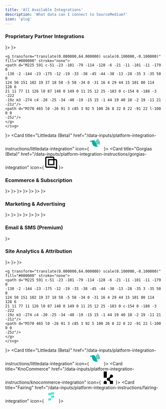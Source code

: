 ```yaml
---
title: 'All Available Integrations'
description: 'What data can I connect to SourceMedium?'
icon: 'plug'
---
```


### Proprietary Partner Integrations
<CardGroup cols={3}>
<Card title="KnoCommerce" href="/data-inputs/platform-integration-instructions/knocommerce-integration" icon={
    <svg width="40" height="40" viewBox="0 0 30 40" version="1.1" xmlns="http://www.w3.org/2000/svg" xmlnsXlink="http://www.w3.org/1999/xlink">
    <g id="kno_logo_mark" stroke="none" strokeWidth="1" fill="none" fillRule="evenodd">
        <path d="M15,20 C17.7614237,20 20,17.7614237 20,15 C20,12.2385763 22.2385763,10 25,10 C27.7614237,10 30,12.2385763 30,15 C30,17.7614237 27.7614237,20 25,20 C22.2385763,20 20,22.2385763 20,25 C20,27.7614237 22.2385763,30 25,30 L30,30 L30,40 L20,40 L20,35 C20,32.2385763 17.7614237,30 15,30 C12.2385763,30 10,27.7614237 10,25 C10,22.2385763 12.2385763,20 15,20 Z M10,10 L10,20 L0,20 L0,10 L0,0 L10,0 L10,10 Z M10,35 L10,40 L0,40 L0,35 C0,32.2385763 2.23857625,30 5,30 C7.76142375,30 10,32.2385763 10,35 Z" id="Combined-Shape-Copy-85" fill="#000000"></path>
    </g>
    </svg>
}>
</Card>
<Card title="Fairing" href="/data-inputs/platform-integration-instructions/fairing-integration" icon={
    <svg width="40" height="40" viewBox="0 0 340 340" fill="none" xmlns="http://www.w3.org/2000/svg">
    <rect fill="#1E233C"/>
    <path d="M232.98 113.911L109.432 136.963C99.3023 138.827 90 131.096 90 120.813V98.3123C90 88.2355 97.1662 79.6081 107.02 77.8136L230.568 54.7611C240.698 52.8976 250 60.6278 250 70.9116V93.4119C250 103.42 242.834 112.047 232.98 113.911Z" fill="#4EE4D5"/>
    <path d="M232.98 202.782L170 214.483V172.29C170 162.241 177.166 153.637 187.02 151.848L230.568 143.726C240.698 141.867 250 149.576 250 159.832V182.271C250 192.32 242.834 200.923 232.98 202.782Z" fill="#4EE4D5"/>
    <path d="M152.98 277.11L109.432 285.239C99.3023 287.1 90 279.383 90 269.118V246.657C90 236.599 97.1662 227.987 107.02 226.195L170 214.483V256.716C170 266.706 162.834 275.318 152.98 277.11Z" fill="#4EE4D5"/>
    </svg>
}>
</Card>
<Card title="Elevar (Beta)" href="/data-inputs/platform-integration-instructions/elevar-integration" icon={
    <svg version="1.0" xmlns="http://www.w3.org/2000/svg"
    width="40" height="40" viewBox="0 0 64.000000 64.000000"
    preserveAspectRatio="xMidYMid meet">

    <g transform="translate(0.000000,64.000000) scale(0.100000,-0.100000)"
    fill="#000000" stroke="none">
    <path d="M225 591 c-51 -23 -101 -79 -114 -128 -6 -21 -11 -101 -11 -179 0
    -130 -2 -144 -23 -175 -12 -19 -33 -38 -45 -44 -30 -13 -28 -35 3 -35 50 0
    124 50 151 102 19 37 18 58 -5 58 -34 0 -31 16 4 29 44 15 101 80 114 128 6
    21 11 77 11 126 l0 87 148 0 149 0 11 25 12 25 -183 0 c-154 0 -188 -3 -222
    -19z m3 -274 c4 -20 -25 -34 -40 -19 -15 15 -1 44 19 40 10 -2 19 -11 21 -21z"/>
    <path d="M370 465 l0 -26 91 3 c85 3 92 5 100 26 8 22 8 22 -91 22 l-100 0 0
    -25z"/>
    </g>
    </svg>
}>
</Card>
<Card title="Littledata (Beta)" href="/data-inputs/platform-integration-instructions/littledata-integration" icon={
    <svg version="1.1" xmlns="http://www.w3.org/2000/svg" width="40" height="40">
    <path d="M0 0 C2.64715567 0.04246774 3.80025768 0.12235219 5.71484375 1.99609375 C7.05752549 4.1280836 8.1627183 6.2894245 9.25 8.5625 C9.71664063 9.43777344 10.18328125 10.31304687 10.6640625 11.21484375 C14.25 18.03613827 14.25 18.03613827 14.25 21.5625 C8.14678944 21.04527877 4.04992953 20.36242953 -0.4375 15.875 C-2.31879945 12.56032954 -2.94358214 9.28442859 -3.75 5.5625 C-6.72 5.0675 -6.72 5.0675 -9.75 4.5625 C-9.75 3.5725 -9.75 2.5825 -9.75 1.5625 C-8.5434375 1.5934375 -8.5434375 1.5934375 -7.3125 1.625 C-4.17820374 1.54855375 -3.40521031 0.51078155 0 0 Z " fill="#10AAA2" transform="translate(9.75,7.4375)"/>
    <path d="M0 0 C1.86328125 0.234375 1.86328125 0.234375 4 1 C5.23046875 2.890625 5.23046875 2.890625 6.1875 5.25 C6.51621094 6.05824219 6.84492188 6.86648437 7.18359375 7.69921875 C8.04097073 10.11546295 8.67153877 12.45442544 9 15 C3.69671474 14.9130609 3.69671474 14.9130609 1 14 C-1.00693046 10.77674806 -2.17642761 8.58784851 -1.75 4.75 C-1.37875 3.88375 -1.37875 3.88375 -1 3 C-0.67 2.01 -0.34 1.02 0 0 Z M1 4 C2 6 2 6 2 6 Z M2 6 C3 8 3 8 3 8 Z M3 8 C4 10 4 10 4 10 Z " fill="#6BCDC4" transform="translate(20,6)"/>
    <path d="M0 0 C4.7318314 1.84015666 5.9316443 4.90319962 8.02734375 9.3125 C9.40209908 13.11102075 9.37021824 16.00164301 9 20 C6.06921214 17.5284524 5.13325306 15.1017825 3.9375 11.5 C2.84564876 8.23760111 1.92347401 5.88521102 0 3 C0 2.01 0 1.02 0 0 Z " fill="#68C7C0" transform="translate(23,2)"/>
    <path d="M0 0 C1.5 1.3125 1.5 1.3125 3 3 C3 3.99 3 4.98 3 6 C1.741875 5.87625 0.48375 5.7525 -0.8125 5.625 C-1.87404297 5.52058594 -1.87404297 5.52058594 -2.95703125 5.4140625 C-5 5 -5 5 -8 3 C-5.69 3.33 -3.38 3.66 -1 4 C-0.67 2.68 -0.34 1.36 0 0 Z " fill="#38B8B0" transform="translate(21,23)"/>
    <path d="M0 0 C0.66 0 1.32 0 2 0 C2.66 2.64 3.32 5.28 4 8 C2.68 7.67 1.36 7.34 0 7 C0 4.69 0 2.38 0 0 Z " fill="#66C6BC" transform="translate(25,13)"/>
    <path d="M0 0 C1.98 0 3.96 0 6 0 C6 1.32 6 2.64 6 4 C3.03 3.505 3.03 3.505 0 3 C0 2.01 0 1.02 0 0 Z " fill="#3FBBB1" transform="translate(0,9)"/>
    </svg>
}>
</Card>
<Card title="Blotout (Beta)" href="/data-inputs/platform-integration-instructions/blotout-integration">
</Card>
<Card title="Tatari" href="/data-inputs/platform-integration-instructions/tatari-integration">
</Card>
<Card title="FERMÀT" href="/data-inputs/platform-integration-instructions/fermat-integration">
</Card>
<Card title="Global-E" href="/data-inputs/platform-integration-instructions/global-e-integration">
</Card>
<Card title="Tapcart (Beta)" href="/data-inputs/platform-integration-instructions/tapcart-integration">
</Card>
<Card title="Gorgias (Beta)" href="/data-inputs/platform-integration-instructions/gorgias-integration" icon={
    <svg width="40" height="40" viewBox="0 0 59 60" fill="none" xmlns="http://www.w3.org/2000/svg">
    <g clipPath="url(#clip0_4541_4851)">
    <path fillRule="evenodd" clipRule="evenodd" d="M53.1104 60H56.7625C57.6087 60 58.3213 59.2952 58.3658 58.4582V19.1189C58.3658 15.2423 55.2036 12.1145 51.2845 12.1145H46.608C45.7618 12.1145 45.0495 11.4097 45.0495 10.5727V7.0044C45.0495 3.12775 41.8873 0 37.9681 0H7.72779C3.80856 0 0.646484 3.12775 0.646484 7.0044V46.5198C0.646484 50.3525 3.80856 53.4801 7.72779 53.5242H42.778C43.0898 53.5242 43.4015 53.6123 43.6688 53.7886L52.2198 59.7358C52.4868 59.9118 52.7986 60 53.1104 60ZM44.6041 47.9296H7.81687C6.92613 47.9296 6.25808 47.2687 6.25808 46.3876V7.09251C6.25808 6.25551 6.97067 5.55067 7.81687 5.55067H37.8791C38.7251 5.55067 39.4377 6.25551 39.4377 7.09251V10.5727C39.4377 11.4097 38.7251 12.1145 37.8791 12.1145H15.4771C14.6309 12.1145 13.9184 12.8194 13.9184 13.6564V39.8679C13.9184 40.7049 14.6309 41.4097 15.4771 41.4097H43.4461C44.2923 41.4097 45.0049 40.7049 45.0049 39.8679V19.207C45.0049 18.37 45.7173 17.6652 46.5635 17.6652H51.1509C51.9971 17.6652 52.7095 18.37 52.7095 19.207V51.3655C52.7095 52.1587 51.819 52.5992 51.1955 52.1587L45.4946 48.1938C45.2276 48.0175 44.9158 47.9296 44.6041 47.9296ZM38.636 35.8149H20.2871C19.8862 35.8149 19.53 35.5066 19.53 35.0661V18.4141C19.53 18.0176 19.8417 17.6652 20.2871 17.6652H38.636C39.0368 17.6652 39.3931 17.9736 39.3931 18.4141V35.0661C39.3931 35.4625 39.0814 35.8149 38.636 35.8149Z" fill="black"/>
    </g>
    <defs>
    <clipPath id="clip0_4541_4851">
    <rect width="57.7194" height="60" fill="white" transform="translate(0.646484)"/>
    </clipPath>
    </defs>
    </svg>
}>
</Card>
</CardGroup>

### Ecommerce & Subscription
<CardGroup cols={3}>
<Card title="Shopify" href="/data-inputs/platform-integration-instructions/shopify-integration" icon={
    <svg width="40" height="40" viewBox="0 0 192 192" fill="none" xmlns="http://www.w3.org/2000/svg">
    <g clipPath="url(#clip0)">
    <path d="M159.308 36.9783C159.153 36.0501 158.38 35.4312 157.606 35.4312C156.833 35.4312 143.219 35.1218 143.219 35.1218C143.219 35.1218 131.77 23.983 130.687 22.9001C129.604 21.8172 127.284 22.1266 126.51 22.436C126.51 22.436 124.344 23.0548 120.786 24.1377C120.167 22.1266 119.239 19.806 118.002 17.3307C113.979 9.59544 107.946 5.41839 100.829 5.41839C100.365 5.41839 99.901 5.41839 99.2822 5.57309C99.1275 5.26368 98.8181 5.10898 98.6634 4.79957C95.5693 1.39605 91.5469 -0.151008 86.7511 0.00369768C77.4687 0.313109 68.1864 6.96544 60.7606 18.8778C55.5006 27.2319 51.4782 37.7518 50.2406 45.9512C39.5659 49.2 32.14 51.5206 31.9853 51.6753C26.5706 53.3771 26.4159 53.5318 25.7971 58.6371C25.333 62.5047 11.1001 171.572 11.1001 171.572L129.295 191.993L180.503 179.307C180.348 179.153 159.463 37.9065 159.308 36.9783ZM114.907 25.9942C112.123 26.7677 109.029 27.8507 105.78 28.7789C105.78 24.1377 105.161 17.4854 102.995 11.916C109.957 13.3084 113.36 21.1983 114.907 25.9942ZM99.4369 30.7901C93.2487 32.6465 86.4417 34.8124 79.6346 36.8236C81.4911 29.5524 85.204 22.2813 89.5358 17.4854C91.2375 15.7837 93.5581 13.7725 96.1881 12.5348C98.9728 17.9495 99.5916 25.5301 99.4369 30.7901ZM86.9058 6.19192C89.0717 6.19192 90.9281 6.65603 92.4752 7.58426C89.9999 8.97661 87.5246 10.8331 85.204 13.3084C79.3252 19.6513 74.8387 29.5524 72.9823 38.9895C67.4129 40.6912 61.8435 42.393 56.7382 43.94C59.987 29.0883 72.5182 6.65603 86.9058 6.19192Z" fill="#95BF47"/>
    <path d="M157.606 35.4313C156.833 35.4313 143.219 35.1219 143.219 35.1219C143.219 35.1219 131.771 23.9831 130.688 22.9002C130.224 22.4361 129.759 22.2814 129.141 22.1267V191.839L180.348 179.153C180.348 179.153 159.463 37.9066 159.308 36.8237C159.153 36.0502 158.38 35.4313 157.606 35.4313Z" fill="#5E8E3E"/>
    <path d="M100.675 61.7311L94.796 84.0087C94.796 84.0087 88.1436 80.9146 80.2537 81.5334C68.6508 82.307 68.6508 89.5781 68.6508 91.4346C69.2696 101.336 95.4148 103.502 96.9619 126.862C98.0448 145.272 87.2154 157.803 71.5902 158.731C52.7161 159.969 42.3508 148.83 42.3508 148.83L46.3732 131.813C46.3732 131.813 56.7384 139.703 65.0925 139.084C70.5072 138.774 72.5184 134.288 72.3637 131.194C71.5902 118.199 50.2408 118.972 48.8485 97.6228C47.7655 79.677 59.5231 61.4217 85.5137 59.8747C95.5695 59.1011 100.675 61.7311 100.675 61.7311Z" fill="white"/>
    </g>
    <defs>
    <clipPath id="clip0">
    <rect width="192" height="192" fill="white"/>
    </clipPath>
    </defs>
    </svg>
}>
</Card>
<Card title="Amazon Seller Central" href="/data-inputs/platform-integration-instructions/amazon-sc-integration" icon={
    <svg width="40" height="40" viewBox="0 0 40 40" fill="none" xmlns="http://www.w3.org/2000/svg">
    <path d="M35.0461 32.9278C18.5364 40.7851 8.29028 34.2111 1.73142 30.2183C1.32556 29.9666 0.635737 30.2771 1.23425 30.9646C3.41933 33.614 10.5803 40 19.9275 40C29.2811 40 34.8456 34.8963 35.5417 34.0059C36.2331 33.1231 35.7447 32.6362 35.046 32.9278H35.0461ZM39.6828 30.3672C39.2395 29.7898 36.9869 29.6822 35.5693 29.8563C34.1495 30.0255 32.0184 30.8932 32.2037 31.4142C32.2987 31.6094 32.4928 31.5218 33.4682 31.4341C34.4462 31.3365 37.186 30.9908 37.7569 31.7371C38.3305 32.4885 36.8831 36.0683 36.6187 36.6457C36.3633 37.223 36.7163 37.3719 37.196 36.9874C37.6692 36.603 38.5258 35.6076 39.1006 34.1989C39.6715 32.7825 40.0197 30.8067 39.6827 30.3672H39.6828Z" fill="#FF9900"/>
    <path fillRule="evenodd" clipRule="evenodd" d="M23.9451 16.8952C23.9451 18.9568 23.9972 20.6761 22.9552 22.5069C22.1141 23.9956 20.7819 24.911 19.2934 24.911C17.2614 24.911 16.078 23.3629 16.078 21.078C16.078 16.5676 20.1194 15.749 23.9451 15.749V16.8952ZM29.2816 29.7936C28.9317 30.1061 28.4256 30.1285 28.0312 29.92C26.2747 28.4613 25.962 27.7841 24.9945 26.3922C22.0919 29.3545 20.0376 30.2401 16.2716 30.2401C11.8208 30.2401 8.35242 27.4937 8.35242 21.9935C8.35242 17.6991 10.6821 14.774 13.994 13.345C16.867 12.0796 20.8787 11.8564 23.9451 11.5067V10.8219C23.9451 9.56398 24.0418 8.07546 23.3051 6.98888C22.6574 6.01385 21.422 5.61191 20.3352 5.61191C18.3183 5.61191 16.5171 6.6464 16.078 8.78991C15.9886 9.26637 15.6389 9.7353 15.1626 9.75758L10.027 9.20691C9.59541 9.10996 9.11911 8.76026 9.23819 8.09774C10.4216 1.87571 16.0407 0 21.072 0C23.6472 0 27.0113 0.6848 29.0433 2.63487C31.6185 5.03881 31.3728 8.24662 31.3728 11.7373V19.9839C31.3728 22.4624 32.4 23.549 33.3675 24.8888C33.7098 25.3651 33.7843 25.9383 33.3526 26.2954C32.2733 27.1959 30.3531 28.8706 29.2963 29.8085L29.2814 29.7936" fill="black"/>
    <path d="M35.0461 32.9278C18.5364 40.7851 8.29028 34.2111 1.73142 30.2183C1.32556 29.9666 0.635737 30.2771 1.23425 30.9646C3.41933 33.614 10.5803 40 19.9275 40C29.2811 40 34.8456 34.8963 35.5417 34.0059C36.2331 33.1231 35.7447 32.6362 35.046 32.9278H35.0461ZM39.6828 30.3672C39.2395 29.7898 36.9869 29.6822 35.5693 29.8563C34.1495 30.0255 32.0184 30.8932 32.2037 31.4142C32.2987 31.6094 32.4928 31.5218 33.4682 31.4341C34.4462 31.3365 37.186 30.9908 37.7569 31.7371C38.3305 32.4885 36.8831 36.0683 36.6187 36.6457C36.3633 37.223 36.7163 37.3719 37.196 36.9874C37.6692 36.603 38.5258 35.6076 39.1006 34.1989C39.6715 32.7825 40.0197 30.8067 39.6827 30.3672H39.6828Z" fill="#FF9900"/>
    <path fillRule="evenodd" clipRule="evenodd" d="M23.9451 16.8952C23.9451 18.9568 23.9972 20.6761 22.9552 22.5069C22.1141 23.9956 20.7819 24.911 19.2934 24.911C17.2614 24.911 16.078 23.3629 16.078 21.078C16.078 16.5676 20.1194 15.749 23.9451 15.749V16.8952ZM29.2816 29.7936C28.9317 30.1061 28.4256 30.1285 28.0312 29.92C26.2747 28.4613 25.962 27.7841 24.9945 26.3922C22.0919 29.3545 20.0376 30.2401 16.2716 30.2401C11.8208 30.2401 8.35242 27.4937 8.35242 21.9935C8.35242 17.6991 10.6821 14.774 13.994 13.345C16.867 12.0796 20.8787 11.8564 23.9451 11.5067V10.8219C23.9451 9.56398 24.0418 8.07546 23.3051 6.98888C22.6574 6.01385 21.422 5.61191 20.3352 5.61191C18.3183 5.61191 16.5171 6.6464 16.078 8.78991C15.9886 9.26637 15.6389 9.7353 15.1626 9.75758L10.027 9.20691C9.59541 9.10996 9.11911 8.76026 9.23819 8.09774C10.4216 1.87571 16.0407 0 21.072 0C23.6472 0 27.0113 0.6848 29.0433 2.63487C31.6185 5.03881 31.3728 8.24662 31.3728 11.7373V19.9839C31.3728 22.4624 32.4 23.549 33.3675 24.8888C33.7098 25.3651 33.7843 25.9383 33.3526 26.2954C32.2733 27.1959 30.3531 28.8706 29.2963 29.8085L29.2814 29.7936" fill="black"/>
    </svg>
}>
</Card>
<Card title="Amazon Vendor Central (Beta)" href="/data-inputs/platform-integration-instructions/amazon-vc-integration" icon={
    <svg width="40" height="40" viewBox="0 0 40 40" fill="none" xmlns="http://www.w3.org/2000/svg">
    <path d="M35.0461 32.9278C18.5364 40.7851 8.29028 34.2111 1.73142 30.2183C1.32556 29.9666 0.635737 30.2771 1.23425 30.9646C3.41933 33.614 10.5803 40 19.9275 40C29.2811 40 34.8456 34.8963 35.5417 34.0059C36.2331 33.1231 35.7447 32.6362 35.046 32.9278H35.0461ZM39.6828 30.3672C39.2395 29.7898 36.9869 29.6822 35.5693 29.8563C34.1495 30.0255 32.0184 30.8932 32.2037 31.4142C32.2987 31.6094 32.4928 31.5218 33.4682 31.4341C34.4462 31.3365 37.186 30.9908 37.7569 31.7371C38.3305 32.4885 36.8831 36.0683 36.6187 36.6457C36.3633 37.223 36.7163 37.3719 37.196 36.9874C37.6692 36.603 38.5258 35.6076 39.1006 34.1989C39.6715 32.7825 40.0197 30.8067 39.6827 30.3672H39.6828Z" fill="#FF9900"/>
    <path fillRule="evenodd" clipRule="evenodd" d="M23.9451 16.8952C23.9451 18.9568 23.9972 20.6761 22.9552 22.5069C22.1141 23.9956 20.7819 24.911 19.2934 24.911C17.2614 24.911 16.078 23.3629 16.078 21.078C16.078 16.5676 20.1194 15.749 23.9451 15.749V16.8952ZM29.2816 29.7936C28.9317 30.1061 28.4256 30.1285 28.0312 29.92C26.2747 28.4613 25.962 27.7841 24.9945 26.3922C22.0919 29.3545 20.0376 30.2401 16.2716 30.2401C11.8208 30.2401 8.35242 27.4937 8.35242 21.9935C8.35242 17.6991 10.6821 14.774 13.994 13.345C16.867 12.0796 20.8787 11.8564 23.9451 11.5067V10.8219C23.9451 9.56398 24.0418 8.07546 23.3051 6.98888C22.6574 6.01385 21.422 5.61191 20.3352 5.61191C18.3183 5.61191 16.5171 6.6464 16.078 8.78991C15.9886 9.26637 15.6389 9.7353 15.1626 9.75758L10.027 9.20691C9.59541 9.10996 9.11911 8.76026 9.23819 8.09774C10.4216 1.87571 16.0407 0 21.072 0C23.6472 0 27.0113 0.6848 29.0433 2.63487C31.6185 5.03881 31.3728 8.24662 31.3728 11.7373V19.9839C31.3728 22.4624 32.4 23.549 33.3675 24.8888C33.7098 25.3651 33.7843 25.9383 33.3526 26.2954C32.2733 27.1959 30.3531 28.8706 29.2963 29.8085L29.2814 29.7936" fill="black"/>
    <path d="M35.0461 32.9278C18.5364 40.7851 8.29028 34.2111 1.73142 30.2183C1.32556 29.9666 0.635737 30.2771 1.23425 30.9646C3.41933 33.614 10.5803 40 19.9275 40C29.2811 40 34.8456 34.8963 35.5417 34.0059C36.2331 33.1231 35.7447 32.6362 35.046 32.9278H35.0461ZM39.6828 30.3672C39.2395 29.7898 36.9869 29.6822 35.5693 29.8563C34.1495 30.0255 32.0184 30.8932 32.2037 31.4142C32.2987 31.6094 32.4928 31.5218 33.4682 31.4341C34.4462 31.3365 37.186 30.9908 37.7569 31.7371C38.3305 32.4885 36.8831 36.0683 36.6187 36.6457C36.3633 37.223 36.7163 37.3719 37.196 36.9874C37.6692 36.603 38.5258 35.6076 39.1006 34.1989C39.6715 32.7825 40.0197 30.8067 39.6827 30.3672H39.6828Z" fill="#FF9900"/>
    <path fillRule="evenodd" clipRule="evenodd" d="M23.9451 16.8952C23.9451 18.9568 23.9972 20.6761 22.9552 22.5069C22.1141 23.9956 20.7819 24.911 19.2934 24.911C17.2614 24.911 16.078 23.3629 16.078 21.078C16.078 16.5676 20.1194 15.749 23.9451 15.749V16.8952ZM29.2816 29.7936C28.9317 30.1061 28.4256 30.1285 28.0312 29.92C26.2747 28.4613 25.962 27.7841 24.9945 26.3922C22.0919 29.3545 20.0376 30.2401 16.2716 30.2401C11.8208 30.2401 8.35242 27.4937 8.35242 21.9935C8.35242 17.6991 10.6821 14.774 13.994 13.345C16.867 12.0796 20.8787 11.8564 23.9451 11.5067V10.8219C23.9451 9.56398 24.0418 8.07546 23.3051 6.98888C22.6574 6.01385 21.422 5.61191 20.3352 5.61191C18.3183 5.61191 16.5171 6.6464 16.078 8.78991C15.9886 9.26637 15.6389 9.7353 15.1626 9.75758L10.027 9.20691C9.59541 9.10996 9.11911 8.76026 9.23819 8.09774C10.4216 1.87571 16.0407 0 21.072 0C23.6472 0 27.0113 0.6848 29.0433 2.63487C31.6185 5.03881 31.3728 8.24662 31.3728 11.7373V19.9839C31.3728 22.4624 32.4 23.549 33.3675 24.8888C33.7098 25.3651 33.7843 25.9383 33.3526 26.2954C32.2733 27.1959 30.3531 28.8706 29.2963 29.8085L29.2814 29.7936" fill="black"/>
    </svg>
}>
</Card>
<Card title="Stripe" href="/data-inputs/platform-integration-instructions/stripe-integration" icon={
    <svg version="1.1" xmlns="http://www.w3.org/2000/svg" width="40" height="40">
    <path d="M0 0 C15.84 0 31.68 0 48 0 C48 15.84 48 31.68 48 48 C32.16 48 16.32 48 0 48 C0 32.16 0 16.32 0 0 Z " fill="#645CFD" transform="translate(0,0)"/>
    <path d="M0 0 C0.76441406 0.00644531 1.52882813 0.01289063 2.31640625 0.01953125 C4.4375 0.1875 4.4375 0.1875 7.4375 1.1875 C7.4375 3.8275 7.4375 6.4675 7.4375 9.1875 C4.1375 8.8575 0.8375 8.5275 -2.5625 8.1875 C-2.5625 8.8475 -2.5625 9.5075 -2.5625 10.1875 C-1.85222656 10.53683594 -1.14195313 10.88617188 -0.41015625 11.24609375 C0.50894531 11.70113281 1.42804687 12.15617187 2.375 12.625 C3.29152344 13.07746094 4.20804688 13.52992187 5.15234375 13.99609375 C7.4375 15.1875 7.4375 15.1875 8.4375 16.1875 C8.93973543 19.26448669 8.95950232 22.11290636 8.4375 25.1875 C5.59605002 28.95050132 5.59605002 28.95050132 2.4375 30.1875 C-2.81409456 30.89070497 -7.07881274 31.17662484 -11.5625 28.1875 C-11.75 24.5625 -11.75 24.5625 -11.5625 21.1875 C-5.6225 22.1775 -5.6225 22.1775 0.4375 23.1875 C0.4375 21.8675 0.4375 20.5475 0.4375 19.1875 C-0.449375 19.105 -1.33625 19.0225 -2.25 18.9375 C-6.13271127 18.05839556 -7.86769057 17.1132931 -10.5625 14.1875 C-11.70259771 10.26841414 -11.97138632 8.15591496 -10.375 4.375 C-7.39087293 0.77346733 -4.60385862 -0.08568942 0 0 Z " fill="#F5F5FF" transform="translate(22,5)"/>
    </svg>
}>
</Card>
<Card title="Chargebee" href="/data-inputs/platform-integration-instructions/chargebee-integration" icon={
    <svg height="40" width="40" version="1.2" baseProfile="tiny" id="Layer_1" xmlns="http://www.w3.org/2000/svg" xmlnsXlink="http://www.w3.org/1999/xlink"
	 x="0px" y="0px" viewBox="-244 134.7 311 333.3">
    <g id="guides_1_">
    </g>
    <g id="Layer_4">
        <g>
            <path fill="#FF6C36" d="M-7.8,343.2c-1.9-1.3-4.4-1.2-6.3,0.1c-1.9,1.3-2.7,3.8-2,6s2.7,3.8,5,3.9c2.3,0.1,4.4-1.2,5.3-3.3
                C-4.8,347.5-5.6,344.6-7.8,343.2C-10.2,341.5-5.3,344.9-7.8,343.2z"/>
            <path fill="#FF6C36" d="M-77.6,394.1c1.2,0,2.5,0,3.7-0.1c2.5-0.1,5-0.3,7.4-0.6c2-0.2-4.1,0.5,0,0c2.5-0.3,4.5,2,4,4.5
                c-0.3,1.1-1.1,2-2.1,2.5c-0.7,0.3-1.4,0.3-2.1,0.4c-0.8,0.1-1.7,0.2-2.5,0.2c-6.6,0.5-13.2,0.4-19.8-0.3c-6-0.7-11.8-1.8-17.6-3.6
                c-5.6-1.7-11-3.9-16.2-6.6c-5.3-2.7-10.2-5.9-14.9-9.5c-5.4-4-10.3-8.6-14.7-13.7c-4.4-5-8.3-10.5-11.6-16.2
                c-3.4-5.9-6.2-12.1-8.3-18.6c-2.2-6.6-3.6-13.4-4.4-20.3c-0.8-7-0.8-14.1-0.1-21.1c0.7-6.9,2.1-13.8,4.3-20.4
                c2.1-6.5,4.8-12.7,8.2-18.7c3.3-5.9,7.3-11.4,11.7-16.5c4.4-5,9.3-9.6,14.6-13.7c5.4-4.1,11.2-7.7,17.2-10.6
                c6.2-3,12.7-5.3,19.4-7c6.8-1.7,13.8-2.6,20.8-2.9c7-0.2,14.1,0.3,21,1.5c6.7,1.2,13.3,3.1,19.7,5.6c6.3,2.5,12.3,5.7,17.9,9.4
                c5.6,3.7,10.8,8,15.6,12.8c2,2,3.8,4,5.1,6.6c1.1,2.2,1.7,4.7,1.9,7.1c0.3,5-1.4,10.1-4.8,13.8c-3.9,4.4-9.8,6.8-15.6,6.4
                c-2.8-0.2-5.6-1-8.1-2.4c-1.3-0.7-2.5-1.6-3.5-2.6c-1.2-1.1-2.3-2.4-3.5-3.5c-4.9-4.6-10.5-8.3-16.6-11.1
                c-6.3-2.8-13-4.6-19.8-5.2c-7-0.6-14.1-0.1-20.9,1.6c-6.6,1.7-12.9,4.5-18.7,8.2c-5.6,3.7-10.6,8.3-14.7,13.5
                c-4.2,5.3-7.5,11.3-9.8,17.7c-2.3,6.5-3.5,13.4-3.5,20.3c0,7,1.1,13.9,3.4,20.5c2.2,6.4,5.5,12.3,9.6,17.6
                c4.1,5.3,9.1,9.9,14.7,13.6c5.7,3.8,12,6.6,18.7,8.3c6.8,1.8,13.9,2.3,20.9,1.7c6.8-0.6,13.5-2.3,19.8-5.1c0.7-0.3,1.3-0.7,2-0.8
                c0.6-0.1,1.2-0.1,1.8,0.1c1.2,0.4,2.1,1.3,2.4,2.5c0.3,1.1,0.1,2.4-0.7,3.3c-0.4,0.5-1,0.8-1.6,1.1c-0.8,0.3-1.5,0.7-2.3,1
                c-6.4,2.7-13.1,4.4-20,5c-7,0.7-14.1,0.3-20.9-1.1c0.9,1,1.7,2.1,2.5,3.2c0.8,1.1,1.6,2.3,2.3,3.4c0.1,0.2,0.4,0.6,0.4,0.6
                s0.1,0,0.3,0c0.4,0,0.7,0.1,1.1,0.1c0.7,0.1,1.4,0.1,2.1,0.2c2.9,0.2,5.8,0.2,8.7,0.1c5.7-0.3,11.4-1.1,16.9-2.7
                c5.3-1.5,10.5-3.6,15.4-6.2c4.8-2.6,9.3-5.6,13.4-9.2c1-0.9,2-1.8,3-2.7c0.9-0.8,1.6-1.8,2.7-2.3c1.9-1,4.2-0.7,5.8,0.6
                c1.7,1.3,2.4,3.5,1.9,5.6c-0.3,1.1-0.8,2-1.6,2.7c-1,0.9-1.9,1.9-2.9,2.8c-4,3.6-8.3,6.9-12.9,9.7c-4.7,2.9-9.6,5.3-14.8,7.2
                c-5.3,2-10.7,3.4-16.3,4.3c-5.7,0.9-11.5,1.3-17.3,1.1c0.5,1.3,0.9,2.6,1.3,3.9c0.2,0.6,0.3,1.2,0.5,1.8c0,0.2,0.2,0.7,0.2,0.7
                L-77.6,394.1z"/>
            <path fill="#FF6C36" d="M-21.8,375.7c-5.6,4.2-11.7,7.8-18.1,10.6c-3.2,1.4-6.5,2.6-9.9,3.7c-1.7,0.5-3.4,1-5.1,1.4
                c-0.7,0.2-1.5,0.3-2.2,0.7c-0.6,0.3-1,0.8-1.3,1.4c-0.7,1.3-0.5,2.8,0.4,3.9c1,1.3,2.5,1.5,4,1.2c3.4-0.8,6.8-1.8,10.1-3
                c6.6-2.3,13-5.4,19-9.1c1.5-0.9,3-1.9,4.4-2.9c0.7-0.5,1.5-1,2.2-1.5c0.6-0.5,1.3-0.9,1.8-1.6c0.8-1.1,0.8-2.7,0.1-3.9
                s-2.1-1.9-3.4-1.8C-20.6,375-21.3,375.3-21.8,375.7C-32.1,383.3-20.2,374.5-21.8,375.7z"/>
            <path fill="#FF6C36" d="M-9.8,364.9c-0.9,1-1.9,2-2.9,3c-0.8,0.8-1.7,1.5-2.1,2.6c-0.6,2.1,0.8,4.3,2.9,4.6
                c1.3,0.2,2.4-0.3,3.3-1.1c1-0.9,2-1.9,2.9-2.9c0.8-0.8,1.7-1.6,2-2.8c0.2-0.9,0.1-2-0.4-2.8C-5.3,363.5-8.2,363.2-9.8,364.9
                C-11.1,366.3-8.4,363.4-9.8,364.9z"/>
            <path fill="#FF6C36" d="M-32.5,343.9c-2.3,2.4-4.7,4.6-7.3,6.6c-0.7,0.5-1.5,1.1-2.2,1.6c-0.6,0.4-1.1,1-1.4,1.7
                c-0.6,1.4-0.2,3.1,1,4.1c1.4,1.2,3.2,1.1,4.7,0c1.4-1,2.8-2,4.1-3c1.2-1,2.4-2.1,3.6-3.2c0.7-0.6,1.3-1.3,2-2
                c0.6-0.6,1.2-1.2,1.6-2c0.6-1.6,0-3.5-1.5-4.4C-29.4,342.5-31.3,342.7-32.5,343.9C-36,347.6-31.1,342.5-32.5,343.9z"/>
            <path fill="#FF6C36" d="M-77.2,277.7c-4.9,0-9.7,1.5-13.7,4.4c-3.9,2.8-6.9,6.7-8.5,11.2c-1.7,4.6-1.9,9.8-0.5,14.6
                c1.3,4.6,4,8.7,7.7,11.7c3.7,3.1,8.4,5,13.2,5.3c4.9,0.4,9.9-0.8,14.1-3.4c4.1-2.5,7.3-6.1,9.3-10.5c2-4.5,2.6-9.6,1.6-14.5
                c-0.9-4.7-3.4-9.1-6.8-12.4c-3.5-3.3-8-5.5-12.7-6.3C-74.8,277.8-76,277.7-77.2,277.7z"/>
        </g>
    </g>
    </svg>
}>
</Card>
<Card title="ReCharge" href="/data-inputs/platform-integration-instructions/recharge-integration" icon={
    <svg width="40" height="40" viewBox="0 0 192 192" fill="none" xmlns="http://www.w3.org/2000/svg">
    <path d="M103.067 191.953C84.1263 191.793 65.6669 185.966 50.0661 175.224C34.4653 164.481 22.4372 149.315 15.5309 131.677C8.62456 114.039 7.15607 94.7379 11.3146 76.2584C15.473 57.7788 25.068 40.9671 38.8641 27.9881C53.0449 14.0948 71.4803 5.36563 91.2143 3.20043C109.955 0.745528 128.996 4.14607 145.728 12.9365C146.998 13.595 147.563 13.4067 148.221 12.2308C150.338 8.56209 152.548 4.9877 154.712 1.36599C155.041 0.848603 155.229 -0.0452506 156.029 0.00178461C156.829 0.0488199 156.923 0.942857 157.158 1.55432C160.78 10.9614 164.401 20.3684 168.117 29.7755C169.058 31.9861 167.647 32.0327 166.33 32.2208L146.057 34.8551L136.65 36.0309C135.992 36.0309 135.239 36.5013 134.769 36.0309C134.299 35.5606 134.769 34.5731 135.286 33.9617C137.356 30.434 139.425 26.953 141.589 23.5194C142.53 22.1084 142.248 21.4029 140.79 20.6503C126.91 13.654 111.357 10.6576 95.8709 11.996C76.2342 13.7266 57.7994 22.192 43.6899 35.9586C29.5804 49.7252 20.6638 67.9461 18.4508 87.5343C16.9744 98.671 17.7455 109.991 20.7184 120.824C23.6914 131.658 28.8059 141.786 35.7597 150.609C43.0173 160.018 52.1745 167.795 62.6356 173.432C73.0967 179.07 84.6273 182.442 96.4775 183.329C108.328 184.216 120.232 182.599 131.416 178.582C142.6 174.566 152.813 168.24 161.391 160.016C162.802 158.699 163.602 158.746 164.73 160.016C165.712 161.178 166.781 162.263 167.929 163.262C169.246 164.296 168.917 165.002 167.929 166.036C153.296 180.137 134.478 189.1 114.309 191.576C113.321 191.576 112.333 191.906 111.298 192L103.067 191.953Z" fill="#5AAFCA"/>
    <path d="M154.57 73.4707C154.784 71.9078 154.481 70.3182 153.709 68.9429C152.936 67.5676 151.736 66.4818 150.29 65.851C135.333 57.5258 120.705 48.7774 106.077 40.1229C105.311 39.5467 104.378 39.2352 103.419 39.2352C102.461 39.2352 101.528 39.5467 100.762 40.1229C85.6163 49.0596 70.4396 57.9023 55.2316 66.6508C54.509 66.963 53.9025 67.4939 53.4975 68.1689C53.0925 68.8439 52.9093 69.6293 52.9738 70.4139C52.9738 79.1624 52.9738 87.9579 52.9738 96.7535C52.9738 105.549 52.9738 114.674 52.9738 123.658C52.897 124.36 53.0358 125.069 53.3719 125.691C53.7079 126.313 54.2255 126.818 54.8554 127.138L101.279 154.136C101.942 154.575 102.719 154.809 103.513 154.809C104.308 154.809 105.085 154.575 105.747 154.136C121.112 145.168 136.524 136.216 151.983 127.279C152.825 126.839 153.514 126.154 153.959 125.314C154.404 124.474 154.584 123.52 154.476 122.576C154.429 106.443 154.382 89.933 154.57 73.4707ZM73.5284 60.0658L101.467 43.6976C101.989 43.3046 102.625 43.0919 103.278 43.0919C103.931 43.0919 104.567 43.3046 105.089 43.6976C109.557 46.4256 114.12 48.9655 119.2 51.8817L98.8332 63.8288C91.3389 68.1561 83.9074 72.4991 76.5385 76.8577C76.0093 77.2546 75.3658 77.4692 74.7042 77.4692C74.0427 77.4692 73.399 77.2546 72.8698 76.8577C68.4485 74.1296 63.9331 71.5892 59.0414 68.7201L73.5284 60.0658ZM100.432 149.01L59.3236 125.022C58.8173 124.825 58.3858 124.473 58.0903 124.018C57.7948 123.562 57.6503 123.024 57.6774 122.482C57.6774 105.784 57.6774 89.0393 57.6774 71.6833L71.1295 80.5731C72.0702 81.1845 71.7879 82.2665 71.7879 83.1132V99.1053C72.1802 98.8613 72.6194 98.7027 73.0769 98.6396C73.5345 98.5765 74.0001 98.6103 74.4437 98.7389C74.8873 98.8676 75.299 99.0879 75.6518 99.386C76.0046 99.6841 76.2906 100.053 76.4915 100.469C76.9778 101.25 77.6828 101.872 78.5188 102.256C79.3549 102.641 80.2853 102.772 81.195 102.633C82.0887 102.398 82.5121 103.338 83.4998 103.432C83.4998 98.7286 83.4998 94.0251 83.4998 89.3216C83.4998 87.3931 83.8291 86.8761 85.7105 87.9579C90.7432 90.9682 95.7759 93.8372 100.903 96.6122C101.456 96.8813 101.911 97.3154 102.206 97.8547C102.501 98.3941 102.621 99.012 102.549 99.6226V147.74C102.549 149.903 102.079 150.044 100.338 149.01H100.432ZM102.126 94.0251C96.5756 90.6856 90.9313 87.4403 85.3341 84.1949C85.0049 83.9127 84.6757 83.6778 84.3464 83.3486L99.774 74.3176C108.805 69.0496 117.882 63.8288 126.913 58.5138C127.429 58.1056 128.067 57.8834 128.724 57.8834C129.382 57.8834 130.02 58.1056 130.535 58.5138C135.678 61.6495 140.851 64.6594 146.057 67.5442C147.703 68.4849 147.515 68.9087 146.057 69.7553L104.948 93.7902C104.537 94.0653 104.054 94.2117 103.56 94.2117C103.066 94.2117 102.583 94.0653 102.173 93.7902L102.126 94.0251ZM147.374 125.492L107.3 149.01C104.807 150.468 104.807 150.468 104.807 147.692V100.234C104.691 99.6289 104.769 99.0027 105.031 98.445C105.293 97.8873 105.725 97.4266 106.265 97.1296C120.375 89.0865 134.157 80.9022 148.079 72.8121L149.584 72.1071V98.5879C149.584 106.255 149.584 113.921 149.584 121.682C149.654 122.492 149.476 123.304 149.072 124.01C148.669 124.716 148.06 125.282 147.327 125.633L147.374 125.492Z" fill="#5AAFCA"/>
    </svg>
}>
</Card>
<Card title="Stay AI" href="/data-inputs/platform-integration-instructions/stay-ai-integration">
</Card>
<Card title="Loop" href="/data-inputs/platform-integration-instructions/loop-integration" icon={
    <svg width="40" height="40" viewBox="0 0 61 61" fill="none" xmlns="http://www.w3.org/2000/svg">
    <g clipPath="url(#clip0_4314_8671)">
    <path d="M52.8606 30.6876C52.8606 43.2968 42.639 53.5185 30.03 53.5185C17.421 53.5185 7.19946 43.2968 7.19946 30.6876C7.19946 18.0784 17.421 7.85669 30.03 7.85669C42.639 7.85669 52.8606 18.0784 52.8606 30.6876Z" stroke="#2B33FF" strokeWidth="13.0916"/>
    </g>
    <defs>
    <clipPath id="clip0_4314_8671">
    <rect width="59.9991" height="60" fill="white" transform="translate(0.0305176 0.687744)"/>
    </clipPath>
    </defs>
    </svg>
}>
</Card>
</CardGroup>

### Marketing & Advertising
<CardGroup cols={3}>
<Card title="Facebook Ads" href="/data-inputs/platform-integration-instructions/facebook-ads-integration" icon={
    <svg width="40" height="40" viewBox="0 0 192 192" fill="none" xmlns="http://www.w3.org/2000/svg">
    <path fillRule="evenodd" clipRule="evenodd" d="M192 97C192 43.9806 149.019 1 96 1C42.9806 1 0 43.9806 0 97C0 144.916 35.1058 184.632 81 191.834V124.75H56.625V97H81V75.85C81 51.79 95.3321 38.5 117.261 38.5C127.764 38.5 138.75 40.375 138.75 40.375V64H126.645C114.719 64 111 71.4001 111 78.9919V97H137.625L133.369 124.75H111V191.834C156.894 184.632 192 144.916 192 97Z" fill="#1877F2"/>
    </svg>
}>
</Card>
<Card title="Google Ads" href="/data-inputs/platform-integration-instructions/google-ads-integration" icon={
    <svg width="40" height="40" viewBox="0 0 192 192" fill="none" xmlns="http://www.w3.org/2000/svg">
    <path d="M66.7394 22.1222C68.5952 17.2508 71.1469 12.766 74.9358 9.13174C90.0913 -5.63716 115.144 -1.92561 125.428 16.6322C133.161 30.7052 141.357 44.4689 149.322 58.3872C162.621 81.5071 176.076 104.627 189.221 127.824C200.278 147.233 188.293 171.744 166.333 175.069C152.878 177.08 140.275 170.894 133.315 158.831C121.64 138.495 109.886 118.159 98.2103 97.8998C97.9784 97.4359 97.6691 97.0493 97.3598 96.6626C96.1226 95.6574 95.5813 94.1883 94.8081 92.8738C89.6274 83.7495 84.292 74.7026 79.1113 65.6557C75.7863 59.779 72.3068 53.9797 68.9818 48.1031C65.9662 42.8451 64.5743 37.1231 64.729 31.0918C64.961 27.9988 65.3476 24.9059 66.7394 22.1222Z" fill="#3C8BD9"/>
    <path d="M66.7394 22.1222C66.0435 24.9059 65.4249 27.6895 65.2702 30.6278C65.0383 37.1231 66.6621 43.1544 69.9097 48.799C78.4153 63.4133 86.921 78.1049 95.3493 92.7964C96.1226 94.1109 96.7411 95.4255 97.5144 96.6626C92.8749 104.704 88.2355 112.669 83.5187 120.71C77.0235 131.922 70.5283 143.212 63.9557 154.424C63.6464 154.424 63.5691 154.269 63.4918 154.037C63.4145 153.419 63.6464 152.877 63.8011 152.259C66.9714 140.66 64.3424 130.376 56.378 121.561C51.5065 116.226 45.3206 113.21 38.2068 112.205C28.9279 110.89 20.7316 113.287 13.3858 119.087C12.0713 120.092 11.2207 121.561 9.6742 122.334C9.36491 122.334 9.21026 122.18 9.13293 121.948C12.8445 115.53 16.4787 109.112 20.1903 102.694C35.5005 76.0944 50.8106 49.4949 66.1981 22.9728C66.3528 22.6635 66.5847 22.4315 66.7394 22.1222Z" fill="#FABC04"/>
    <path d="M9.44222 122.18C10.9114 120.865 12.3032 119.473 13.8497 118.236C32.6394 103.39 60.8627 114.138 64.9609 137.644C65.9661 143.289 65.4249 148.702 63.7237 154.114C63.6464 154.578 63.5691 154.965 63.4144 155.429C62.7185 156.666 62.0999 157.981 61.3267 159.218C54.4448 170.584 44.3154 176.229 31.0156 175.379C15.7828 174.296 3.79756 162.852 1.70981 147.697C0.704593 140.351 2.17375 133.469 5.96263 127.128C6.73587 125.736 7.66376 124.499 8.51433 123.107C8.90095 122.798 8.7463 122.18 9.44222 122.18Z" fill="#34A852"/>
    <path d="M9.44217 122.18C9.13288 122.489 9.13288 123.03 8.59161 123.108C8.51428 122.566 8.82358 122.257 9.13288 121.87L9.44217 122.18Z" fill="#FABC04"/>
    <path d="M63.4145 155.429C63.1052 154.888 63.4145 154.501 63.7238 154.115C63.8011 154.192 63.9558 154.346 64.0331 154.424L63.4145 155.429Z" fill="#E1C025"/>
    <defs>
    <clipPath id="clip0">
    <rect width="192" height="192" fill="white"/>
    </clipPath>
    </defs>
    </svg>
}>
</Card>
<Card title="TikTok" href="/data-inputs/platform-integration-instructions/tiktok-integration">
</Card>
<Card title="Snapchat" href="/data-inputs/platform-integration-instructions/snapchat-integration">
</Card>
<Card title="Pinterest Ads" href="/data-inputs/platform-integration-instructions/pinterest-ads-integration">
</Card>
<Card title="Bing" href="/data-inputs/platform-integration-instructions/bing-integration" icon={
    <svg width="40" height="40" viewBox="213 138.2 598 747.6" xmlns="http://www.w3.org/2000/svg">
    <path d="m435 332 76.2 165.1 112.4 50.7-405.7 213.4 166.3-148v-422.5l-171.2-52.5v628.4l170.2 119.2 427.8-255v-183.7z" fill="#00897b"/>
    </svg>
}>
</Card>
<Card title="Amazon Ads" href="/data-inputs/platform-integration-instructions/amazon-ads-integration" icon={
    <svg width="40" height="40" viewBox="0 0 40 40" fill="none" xmlns="http://www.w3.org/2000/svg">
    <path d="M35.0461 32.9278C18.5364 40.7851 8.29028 34.2111 1.73142 30.2183C1.32556 29.9666 0.635737 30.2771 1.23425 30.9646C3.41933 33.614 10.5803 40 19.9275 40C29.2811 40 34.8456 34.8963 35.5417 34.0059C36.2331 33.1231 35.7447 32.6362 35.046 32.9278H35.0461ZM39.6828 30.3672C39.2395 29.7898 36.9869 29.6822 35.5693 29.8563C34.1495 30.0255 32.0184 30.8932 32.2037 31.4142C32.2987 31.6094 32.4928 31.5218 33.4682 31.4341C34.4462 31.3365 37.186 30.9908 37.7569 31.7371C38.3305 32.4885 36.8831 36.0683 36.6187 36.6457C36.3633 37.223 36.7163 37.3719 37.196 36.9874C37.6692 36.603 38.5258 35.6076 39.1006 34.1989C39.6715 32.7825 40.0197 30.8067 39.6827 30.3672H39.6828Z" fill="#FF9900"/>
    <path fillRule="evenodd" clipRule="evenodd" d="M23.9451 16.8952C23.9451 18.9568 23.9972 20.6761 22.9552 22.5069C22.1141 23.9956 20.7819 24.911 19.2934 24.911C17.2614 24.911 16.078 23.3629 16.078 21.078C16.078 16.5676 20.1194 15.749 23.9451 15.749V16.8952ZM29.2816 29.7936C28.9317 30.1061 28.4256 30.1285 28.0312 29.92C26.2747 28.4613 25.962 27.7841 24.9945 26.3922C22.0919 29.3545 20.0376 30.2401 16.2716 30.2401C11.8208 30.2401 8.35242 27.4937 8.35242 21.9935C8.35242 17.6991 10.6821 14.774 13.994 13.345C16.867 12.0796 20.8787 11.8564 23.9451 11.5067V10.8219C23.9451 9.56398 24.0418 8.07546 23.3051 6.98888C22.6574 6.01385 21.422 5.61191 20.3352 5.61191C18.3183 5.61191 16.5171 6.6464 16.078 8.78991C15.9886 9.26637 15.6389 9.7353 15.1626 9.75758L10.027 9.20691C9.59541 9.10996 9.11911 8.76026 9.23819 8.09774C10.4216 1.87571 16.0407 0 21.072 0C23.6472 0 27.0113 0.6848 29.0433 2.63487C31.6185 5.03881 31.3728 8.24662 31.3728 11.7373V19.9839C31.3728 22.4624 32.4 23.549 33.3675 24.8888C33.7098 25.3651 33.7843 25.9383 33.3526 26.2954C32.2733 27.1959 30.3531 28.8706 29.2963 29.8085L29.2814 29.7936" fill="black"/>
    <path d="M35.0461 32.9278C18.5364 40.7851 8.29028 34.2111 1.73142 30.2183C1.32556 29.9666 0.635737 30.2771 1.23425 30.9646C3.41933 33.614 10.5803 40 19.9275 40C29.2811 40 34.8456 34.8963 35.5417 34.0059C36.2331 33.1231 35.7447 32.6362 35.046 32.9278H35.0461ZM39.6828 30.3672C39.2395 29.7898 36.9869 29.6822 35.5693 29.8563C34.1495 30.0255 32.0184 30.8932 32.2037 31.4142C32.2987 31.6094 32.4928 31.5218 33.4682 31.4341C34.4462 31.3365 37.186 30.9908 37.7569 31.7371C38.3305 32.4885 36.8831 36.0683 36.6187 36.6457C36.3633 37.223 36.7163 37.3719 37.196 36.9874C37.6692 36.603 38.5258 35.6076 39.1006 34.1989C39.6715 32.7825 40.0197 30.8067 39.6827 30.3672H39.6828Z" fill="#FF9900"/>
    <path fillRule="evenodd" clipRule="evenodd" d="M23.9451 16.8952C23.9451 18.9568 23.9972 20.6761 22.9552 22.5069C22.1141 23.9956 20.7819 24.911 19.2934 24.911C17.2614 24.911 16.078 23.3629 16.078 21.078C16.078 16.5676 20.1194 15.749 23.9451 15.749V16.8952ZM29.2816 29.7936C28.9317 30.1061 28.4256 30.1285 28.0312 29.92C26.2747 28.4613 25.962 27.7841 24.9945 26.3922C22.0919 29.3545 20.0376 30.2401 16.2716 30.2401C11.8208 30.2401 8.35242 27.4937 8.35242 21.9935C8.35242 17.6991 10.6821 14.774 13.994 13.345C16.867 12.0796 20.8787 11.8564 23.9451 11.5067V10.8219C23.9451 9.56398 24.0418 8.07546 23.3051 6.98888C22.6574 6.01385 21.422 5.61191 20.3352 5.61191C18.3183 5.61191 16.5171 6.6464 16.078 8.78991C15.9886 9.26637 15.6389 9.7353 15.1626 9.75758L10.027 9.20691C9.59541 9.10996 9.11911 8.76026 9.23819 8.09774C10.4216 1.87571 16.0407 0 21.072 0C23.6472 0 27.0113 0.6848 29.0433 2.63487C31.6185 5.03881 31.3728 8.24662 31.3728 11.7373V19.9839C31.3728 22.4624 32.4 23.549 33.3675 24.8888C33.7098 25.3651 33.7843 25.9383 33.3526 26.2954C32.2733 27.1959 30.3531 28.8706 29.2963 29.8085L29.2814 29.7936" fill="black"/>
    </svg>
}>
</Card>
<Card title="Amazon DSP" href="/data-inputs/platform-integration-instructions/amazon-dsp-integration" icon={
    <svg width="40" height="40" viewBox="0 0 40 40" fill="none" xmlns="http://www.w3.org/2000/svg">
    <path d="M35.0461 32.9278C18.5364 40.7851 8.29028 34.2111 1.73142 30.2183C1.32556 29.9666 0.635737 30.2771 1.23425 30.9646C3.41933 33.614 10.5803 40 19.9275 40C29.2811 40 34.8456 34.8963 35.5417 34.0059C36.2331 33.1231 35.7447 32.6362 35.046 32.9278H35.0461ZM39.6828 30.3672C39.2395 29.7898 36.9869 29.6822 35.5693 29.8563C34.1495 30.0255 32.0184 30.8932 32.2037 31.4142C32.2987 31.6094 32.4928 31.5218 33.4682 31.4341C34.4462 31.3365 37.186 30.9908 37.7569 31.7371C38.3305 32.4885 36.8831 36.0683 36.6187 36.6457C36.3633 37.223 36.7163 37.3719 37.196 36.9874C37.6692 36.603 38.5258 35.6076 39.1006 34.1989C39.6715 32.7825 40.0197 30.8067 39.6827 30.3672H39.6828Z" fill="#FF9900"/>
    <path fillRule="evenodd" clipRule="evenodd" d="M23.9451 16.8952C23.9451 18.9568 23.9972 20.6761 22.9552 22.5069C22.1141 23.9956 20.7819 24.911 19.2934 24.911C17.2614 24.911 16.078 23.3629 16.078 21.078C16.078 16.5676 20.1194 15.749 23.9451 15.749V16.8952ZM29.2816 29.7936C28.9317 30.1061 28.4256 30.1285 28.0312 29.92C26.2747 28.4613 25.962 27.7841 24.9945 26.3922C22.0919 29.3545 20.0376 30.2401 16.2716 30.2401C11.8208 30.2401 8.35242 27.4937 8.35242 21.9935C8.35242 17.6991 10.6821 14.774 13.994 13.345C16.867 12.0796 20.8787 11.8564 23.9451 11.5067V10.8219C23.9451 9.56398 24.0418 8.07546 23.3051 6.98888C22.6574 6.01385 21.422 5.61191 20.3352 5.61191C18.3183 5.61191 16.5171 6.6464 16.078 8.78991C15.9886 9.26637 15.6389 9.7353 15.1626 9.75758L10.027 9.20691C9.59541 9.10996 9.11911 8.76026 9.23819 8.09774C10.4216 1.87571 16.0407 0 21.072 0C23.6472 0 27.0113 0.6848 29.0433 2.63487C31.6185 5.03881 31.3728 8.24662 31.3728 11.7373V19.9839C31.3728 22.4624 32.4 23.549 33.3675 24.8888C33.7098 25.3651 33.7843 25.9383 33.3526 26.2954C32.2733 27.1959 30.3531 28.8706 29.2963 29.8085L29.2814 29.7936" fill="black"/>
    <path d="M35.0461 32.9278C18.5364 40.7851 8.29028 34.2111 1.73142 30.2183C1.32556 29.9666 0.635737 30.2771 1.23425 30.9646C3.41933 33.614 10.5803 40 19.9275 40C29.2811 40 34.8456 34.8963 35.5417 34.0059C36.2331 33.1231 35.7447 32.6362 35.046 32.9278H35.0461ZM39.6828 30.3672C39.2395 29.7898 36.9869 29.6822 35.5693 29.8563C34.1495 30.0255 32.0184 30.8932 32.2037 31.4142C32.2987 31.6094 32.4928 31.5218 33.4682 31.4341C34.4462 31.3365 37.186 30.9908 37.7569 31.7371C38.3305 32.4885 36.8831 36.0683 36.6187 36.6457C36.3633 37.223 36.7163 37.3719 37.196 36.9874C37.6692 36.603 38.5258 35.6076 39.1006 34.1989C39.6715 32.7825 40.0197 30.8067 39.6827 30.3672H39.6828Z" fill="#FF9900"/>
    <path fillRule="evenodd" clipRule="evenodd" d="M23.9451 16.8952C23.9451 18.9568 23.9972 20.6761 22.9552 22.5069C22.1141 23.9956 20.7819 24.911 19.2934 24.911C17.2614 24.911 16.078 23.3629 16.078 21.078C16.078 16.5676 20.1194 15.749 23.9451 15.749V16.8952ZM29.2816 29.7936C28.9317 30.1061 28.4256 30.1285 28.0312 29.92C26.2747 28.4613 25.962 27.7841 24.9945 26.3922C22.0919 29.3545 20.0376 30.2401 16.2716 30.2401C11.8208 30.2401 8.35242 27.4937 8.35242 21.9935C8.35242 17.6991 10.6821 14.774 13.994 13.345C16.867 12.0796 20.8787 11.8564 23.9451 11.5067V10.8219C23.9451 9.56398 24.0418 8.07546 23.3051 6.98888C22.6574 6.01385 21.422 5.61191 20.3352 5.61191C18.3183 5.61191 16.5171 6.6464 16.078 8.78991C15.9886 9.26637 15.6389 9.7353 15.1626 9.75758L10.027 9.20691C9.59541 9.10996 9.11911 8.76026 9.23819 8.09774C10.4216 1.87571 16.0407 0 21.072 0C23.6472 0 27.0113 0.6848 29.0433 2.63487C31.6185 5.03881 31.3728 8.24662 31.3728 11.7373V19.9839C31.3728 22.4624 32.4 23.549 33.3675 24.8888C33.7098 25.3651 33.7843 25.9383 33.3526 26.2954C32.2733 27.1959 30.3531 28.8706 29.2963 29.8085L29.2814 29.7936" fill="black"/>
    </svg>
}>
</Card>
<Card title="Twitter Ads" href="/data-inputs/platform-integration-instructions/twitter-integration">
</Card>
<Card title="Impact Radius" href="/data-inputs/platform-integration-instructions/impact-integration">
</Card>
<Card title="ShareASale" href="/data-inputs/platform-integration-instructions/shareasale-integration">
</Card>
<Card title="Criteo" href="/data-inputs/platform-integration-instructions/criteo-integration" icon={
    <svg width="40" height="40" viewBox="0 0 192 192" fill="none" xmlns="http://www.w3.org/2000/svg">
    <path d="M14.1529 33.0173C11.3782 33.0458 8.65767 32.2495 6.33612 30.7298C4.01456 29.21 2.19661 27.035 1.11282 24.4806C0.0290339 21.9263 -0.271816 19.1076 0.248485 16.382C0.768786 13.6565 2.08681 11.1471 4.03534 9.17159C5.98386 7.19609 8.47516 5.84355 11.1933 5.28584C13.9114 4.72812 16.7339 4.9904 19.3029 6.03897C21.872 7.08755 24.0718 8.87522 25.6233 11.1757C27.1748 13.4761 28.0083 16.1856 28.0179 18.9603C28.0306 20.7937 27.682 22.6115 26.992 24.3102C26.3021 26.0089 25.2842 27.5551 23.9967 28.8604C22.7092 30.1657 21.1773 31.2048 19.4882 31.918C17.7992 32.6313 15.9863 33.0047 14.1529 33.0173ZM178.135 187.404C175.362 187.432 172.644 186.637 170.323 185.12C168.003 183.602 166.185 181.43 165.1 178.879C164.015 176.327 163.711 173.511 164.227 170.786C164.744 168.062 166.057 165.553 168.001 163.575C169.945 161.598 172.431 160.242 175.146 159.679C177.861 159.116 180.682 159.371 183.252 160.412C185.822 161.453 188.025 163.234 189.582 165.528C191.139 167.822 191.981 170.526 192 173.299C192.013 176.994 190.561 180.543 187.962 183.168C185.363 185.794 181.829 187.283 178.135 187.308V187.404ZM153.763 166.822H115.766C111.181 166.822 106.783 165.004 103.536 161.767C100.29 158.529 98.4594 154.136 98.4467 149.551V40.8854C98.4467 33.3782 95.4645 26.1785 90.1562 20.8701C84.8478 15.5618 77.648 12.5795 70.1409 12.5795H38.4767V25.1491H68.5576C70.8258 25.1428 73.0729 25.5833 75.1708 26.4455C77.2686 27.3076 79.1762 28.5746 80.7844 30.174C82.3927 31.7733 83.6701 33.6738 84.5439 35.7669C85.4177 37.8599 85.8707 40.1046 85.877 42.3727V151.134C85.877 158.641 88.8592 165.841 94.1676 171.15C99.476 176.458 106.676 179.44 114.183 179.44H153.763V166.822Z" fill="#FF8F1C"/>
    </svg>
}>
</Card>
<Card title="Pepperjam" href="/data-inputs/platform-integration-instructions/pepperjam-integration">
</Card>
<Card title="Awin" href="/data-inputs/platform-integration-instructions/awin-integration" icon={
    <svg width="40" height="40" viewBox="0 0 33 61" fill="none" xmlns="http://www.w3.org/2000/svg">
    <path d="M31.8551 17.7511L17.5401 0.422415C17.2387 0.121046 16.7113 0.27173 16.7113 0.723783L17.9168 17.5251L7.51956 8.6347C7.2182 8.33333 6.6908 8.63469 6.76614 9.08675L10.91 25.662L0.88946 19.7853C0.51275 19.5593 0.0606974 19.936 0.211382 20.3881L17.7661 60.018C17.9168 60.3947 18.5195 60.3193 18.5949 59.9426L22.4373 39.6003L32.2318 23.025C33.2112 21.3675 33.0605 19.2579 31.8551 17.7511Z" fill="#FF6600"/>
    <path d="M17.8417 17.5253L7.3691 8.63498C7.06773 8.33361 6.54034 8.63498 6.61568 9.08703L10.7595 25.6623L18.6704 30.3335L17.8417 17.5253Z" fill="#E74030"/>
    <path d="M17.9924 51.2031C17.8417 51.6552 17.239 51.5798 17.1636 51.1278L10.8349 25.6622L0.73907 19.7101C0.362359 19.4841 -0.0896933 19.8608 0.0609909 20.3129L17.6157 59.9428C17.7664 60.3195 18.3691 60.2441 18.4445 59.8674L22.2869 39.5251L22.2116 39.6004L17.9924 51.2031Z" fill="#FAB418"/>
    <path d="M17.9925 51.2031L22.3623 39.6004L20.4034 42.8401C20.1774 43.2168 19.5746 43.0661 19.5746 42.6141L18.7459 30.3333L10.835 25.6621L17.1637 51.1277C17.239 51.5798 17.8418 51.6551 17.9925 51.2031Z" fill="#DE0732"/>
    <path d="M31.7042 17.751L17.3892 0.422367C17.1631 0.120999 16.6357 0.347025 16.6357 0.723736L17.8412 17.525L25.0741 23.7784C26.5056 24.9839 27.033 27.0181 26.3549 28.8263L22.3617 39.3742V39.5249L32.1562 22.9496C33.1357 21.3674 32.9096 19.2579 31.7042 17.751Z" fill="#FF6600"/>
    <path d="M20.7801 31.6142C22.4377 32.5936 23.2664 34.4772 22.9651 36.3608L22.3623 39.4498L26.3555 28.9019C27.0335 27.0937 26.5061 25.1348 25.0746 23.854L17.8418 17.6006L18.7459 30.4087L20.7801 31.6142Z" fill="#DE0733"/>
    <path d="M20.7805 31.6138L18.6709 30.333L19.4997 42.6138C19.4997 43.0658 20.1024 43.2165 20.3284 42.8398L22.212 39.6001L22.2873 39.3741L22.8901 36.285C23.3421 34.4768 22.438 32.5933 20.7805 31.6138Z" fill="#CC1D46"/>
    </svg>
}>
</Card>
<Card title="Outbrain" href="/data-inputs/platform-integration-instructions/outbrain-integration">
</Card>
<Card title="Taboola" href="/data-inputs/platform-integration-instructions/taboola-integration">
</Card>
<Card title="Tatari" href="/data-inputs/platform-integration-instructions/tatari-integration">
</Card>
<Card title="Custom Marketing Costs" href="/data-inputs/configuration-sheet/costs/marketing-costs">
</Card>
</CardGroup>

### Email & SMS (Premium)
<CardGroup cols={3}>
<Card title="Klaviyo" href="/data-inputs/platform-integration-instructions/klaviyo-integration">
</Card>
<Card title="HubSpot" href="/data-inputs/platform-integration-instructions/hubspot-integration" icon={
    <svg width="40" height="40" viewBox="0 0 192 192" fill="none" xmlns="http://www.w3.org/2000/svg">
    <path d="M153.137 131.731C150.981 134.497 148.258 136.769 145.15 138.393C142.042 140.018 138.622 140.958 135.121 141.149H133.954C129.966 141.062 126.056 140.025 122.548 138.125C118.492 135.996 115.055 132.856 112.568 129.009C109.864 125.447 108.352 121.123 108.247 116.652V115.313C108.149 111.01 109.161 106.755 111.185 102.956C113.35 98.8242 116.551 95.3256 120.474 92.8033C124.307 90.2359 128.823 88.8809 133.436 88.9148H133.868C138.141 88.8232 142.367 89.8224 146.147 91.8181C149.927 93.8139 153.136 96.7404 155.47 100.321C157.84 103.974 159.32 108.132 159.791 112.461C159.791 113.368 159.791 114.319 159.791 115.183C159.792 121.351 157.408 127.281 153.137 131.731ZM176.64 91.3345C172.364 84.0335 166.259 77.9727 158.926 73.7499C153.458 70.5047 147.387 68.4032 141.083 67.5719V44.3278C144.227 42.9962 146.906 40.7631 148.782 37.9103C150.659 35.0576 151.648 31.7128 151.625 28.2984C151.655 23.7529 149.932 19.3708 146.814 16.0627C143.696 12.7547 139.424 10.7753 134.884 10.5361C130.345 10.2969 125.888 11.8165 122.44 14.7785C118.992 17.7406 116.818 21.9174 116.37 26.4409C116.327 27.0595 116.327 27.6799 116.37 28.2984C116.286 31.703 117.231 35.0541 119.081 37.9135C120.931 40.7729 123.599 43.0082 126.739 44.3278V67.6146C121.311 68.3905 116.044 70.0391 111.142 72.4968L48.5816 24.9716C49.0926 23.2894 49.3689 21.545 49.4025 19.7872C49.4195 15.8926 48.2818 12.0804 46.1331 8.83206C43.9844 5.58373 40.9211 3.04517 37.3302 1.53705C33.7394 0.0289256 29.7821 -0.381118 25.9583 0.358832C22.1346 1.09878 18.6159 2.95518 15.8469 5.69402C13.0779 8.43286 11.1828 11.9314 10.401 15.7468C9.61921 19.5622 9.98585 23.5236 11.4545 27.1308C12.9232 30.7379 15.4281 33.8286 18.6527 36.0127C21.8773 38.1969 25.677 39.3767 29.5716 39.4024C33.2082 39.4039 36.777 38.4183 39.8975 36.5507L44.218 39.6613L100.384 80.1009C97.3481 82.8447 94.6764 85.9666 92.4345 89.39C87.8379 96.3468 85.32 104.47 85.176 112.807V114.579C85.2194 120.358 86.2571 126.087 88.2436 131.515C89.9807 136.082 92.4625 140.331 95.5884 144.087L76.924 162.795C74.1245 161.801 71.0936 161.66 68.2136 162.387C65.3336 163.115 62.7337 164.679 60.7419 166.883C58.7501 169.086 57.4557 171.831 57.022 174.769C56.5883 177.708 57.0348 180.709 58.3051 183.395C59.5754 186.08 61.6127 188.328 64.1597 189.857C66.7067 191.385 69.6494 192.125 72.6164 191.983C75.5835 191.84 78.4418 190.822 80.8309 189.057C83.22 187.292 85.0327 184.859 86.0402 182.064C87.0784 178.922 87.0784 175.528 86.0402 172.386L105.309 153.117C113.718 158.887 123.67 161.989 133.868 162.017H135.294C143.448 162.036 151.471 159.97 158.602 156.016C165.733 152.061 171.734 146.348 176.036 139.421C180.578 132.296 182.991 124.022 182.992 115.572V115.14C183.029 106.781 180.836 98.5639 176.64 91.3345Z" fill="#F37621"/>
    </svg>
}>
</Card>
<Card title="Mailchimp" href="/data-inputs/platform-integration-instructions/mailchimp-integration">
</Card>
<Card title="Autopilot" href="/data-inputs/platform-integration-instructions/autopilot-integration">
</Card>
</CardGroup>

### Site Analytics & Attribution
<CardGroup cols={3}>
<Card title="GA4" href="/data-inputs/platform-integration-instructions/ga4-integration" icon={
    <svg width="40" height="40" viewBox="0 0 40 40" fill="none" xmlns="http://www.w3.org/2000/svg">
    <path d="M28.0002 4.77273V34.7727C28.0002 38.1295 30.3184 40 32.7729 40C35.0457 40 37.5457 38.4091 37.5457 34.7727V5C37.5457 1.92273 35.273 0 32.7729 0C30.2729 0 28.0002 2.12045 28.0002 4.77273Z" fill="#F9AB00"/>
    <path d="M15.5001 20V34.7727C15.5001 38.1295 17.8183 40 20.2728 40C22.5456 40 25.0456 38.4091 25.0456 34.7727V20.2273C25.0456 17.15 22.7729 15.2273 20.2728 15.2273C17.7728 15.2273 15.5001 17.3477 15.5001 20Z" fill="#E37400"/>
    <path d="M7.77275 40C10.4087 40 12.5455 37.8632 12.5455 35.2273C12.5455 32.5914 10.4087 30.4545 7.77275 30.4545C5.13683 30.4545 3 32.5914 3 35.2273C3 37.8632 5.13683 40 7.77275 40Z" fill="#E37400"/>
    </svg>
}>
</Card>
<Card title="GA Universal (Legacy)" href="/data-inputs/platform-integration-instructions/ga-universal-integration" icon={
    <svg width="40" height="40" viewBox="0 0 40 40" fill="none" xmlns="http://www.w3.org/2000/svg">
    <path d="M28.0002 4.77273V34.7727C28.0002 38.1295 30.3184 40 32.7729 40C35.0457 40 37.5457 38.4091 37.5457 34.7727V5C37.5457 1.92273 35.273 0 32.7729 0C30.2729 0 28.0002 2.12045 28.0002 4.77273Z" fill="#F9AB00"/>
    <path d="M15.5001 20V34.7727C15.5001 38.1295 17.8183 40 20.2728 40C22.5456 40 25.0456 38.4091 25.0456 34.7727V20.2273C25.0456 17.15 22.7729 15.2273 20.2728 15.2273C17.7728 15.2273 15.5001 17.3477 15.5001 20Z" fill="#E37400"/>
    <path d="M7.77275 40C10.4087 40 12.5455 37.8632 12.5455 35.2273C12.5455 32.5914 10.4087 30.4545 7.77275 30.4545C5.13683 30.4545 3 32.5914 3 35.2273C3 37.8632 5.13683 40 7.77275 40Z" fill="#E37400"/>
    </svg>
}>
</Card>
<Card title="Google Search Console" href="/data-inputs/platform-integration-instructions/google-search-console-integration" icon={
    <svg xmlns="http://www.w3.org/2000/svg" xmlnsXlink="http://www.w3.org/1999/xlink" viewBox="0 0 32 32" width="40" height="40">
    <defs>
    <path id="A" d="M44.5 20H24v8.5h11.8C34.7 33.9 30.1 37 24 37c-7.2 0-13-5.8-13-13s5.8-13 13-13c3.1 0 5.9 1.1 8.1 2.9l6.4-6.4C34.6 4.1 29.6 2 24 2 11.8 2 2 11.8 2 24s9.8 22 22 22c11 0 21-8 21-22 0-1.3-.2-2.7-.5-4z"/>
    </defs>
    <clipPath id="B">
    <use xlinkHref="#A"/>
    </clipPath>
    <g transform="matrix(.727273 0 0 .727273 -.954545 -1.45455)">
    <path d="M0 37V11l17 13z" clipPath="url(#B)" fill="#fbbc05"/>
    <path d="M0 11l17 13 7-6.1L48 14V0H0z" clipPath="url(#B)" fill="#ea4335"/>
    <path d="M0 37l30-23 7.9 1L48 0v48H0z" clipPath="url(#B)" fill="#34a853"/>
    <path d="M48 48L17 24l-4-3 35-10z" clipPath="url(#B)" fill="#4285f4"/>
    </g>
    </svg>
}>
</Card>
<Card title="Elevar (Beta)" href="/data-inputs/platform-integration-instructions/elevar-integration" icon={
    <svg version="1.0" xmlns="http://www.w3.org/2000/svg"
    width="40" height="40" viewBox="0 0 64.000000 64.000000"
    preserveAspectRatio="xMidYMid meet">

    <g transform="translate(0.000000,64.000000) scale(0.100000,-0.100000)"
    fill="#000000" stroke="none">
    <path d="M225 591 c-51 -23 -101 -79 -114 -128 -6 -21 -11 -101 -11 -179 0
    -130 -2 -144 -23 -175 -12 -19 -33 -38 -45 -44 -30 -13 -28 -35 3 -35 50 0
    124 50 151 102 19 37 18 58 -5 58 -34 0 -31 16 4 29 44 15 101 80 114 128 6
    21 11 77 11 126 l0 87 148 0 149 0 11 25 12 25 -183 0 c-154 0 -188 -3 -222
    -19z m3 -274 c4 -20 -25 -34 -40 -19 -15 15 -1 44 19 40 10 -2 19 -11 21 -21z"/>
    <path d="M370 465 l0 -26 91 3 c85 3 92 5 100 26 8 22 8 22 -91 22 l-100 0 0
    -25z"/>
    </g>
    </svg>
}>
</Card>
<Card title="Littledata (Beta)" href="/data-inputs/platform-integration-instructions/littledata-integration" icon={
    <svg version="1.1" xmlns="http://www.w3.org/2000/svg" width="40" height="40">
    <path d="M0 0 C2.64715567 0.04246774 3.80025768 0.12235219 5.71484375 1.99609375 C7.05752549 4.1280836 8.1627183 6.2894245 9.25 8.5625 C9.71664063 9.43777344 10.18328125 10.31304687 10.6640625 11.21484375 C14.25 18.03613827 14.25 18.03613827 14.25 21.5625 C8.14678944 21.04527877 4.04992953 20.36242953 -0.4375 15.875 C-2.31879945 12.56032954 -2.94358214 9.28442859 -3.75 5.5625 C-6.72 5.0675 -6.72 5.0675 -9.75 4.5625 C-9.75 3.5725 -9.75 2.5825 -9.75 1.5625 C-8.5434375 1.5934375 -8.5434375 1.5934375 -7.3125 1.625 C-4.17820374 1.54855375 -3.40521031 0.51078155 0 0 Z " fill="#10AAA2" transform="translate(9.75,7.4375)"/>
    <path d="M0 0 C1.86328125 0.234375 1.86328125 0.234375 4 1 C5.23046875 2.890625 5.23046875 2.890625 6.1875 5.25 C6.51621094 6.05824219 6.84492188 6.86648437 7.18359375 7.69921875 C8.04097073 10.11546295 8.67153877 12.45442544 9 15 C3.69671474 14.9130609 3.69671474 14.9130609 1 14 C-1.00693046 10.77674806 -2.17642761 8.58784851 -1.75 4.75 C-1.37875 3.88375 -1.37875 3.88375 -1 3 C-0.67 2.01 -0.34 1.02 0 0 Z M1 4 C2 6 2 6 2 6 Z M2 6 C3 8 3 8 3 8 Z M3 8 C4 10 4 10 4 10 Z " fill="#6BCDC4" transform="translate(20,6)"/>
    <path d="M0 0 C4.7318314 1.84015666 5.9316443 4.90319962 8.02734375 9.3125 C9.40209908 13.11102075 9.37021824 16.00164301 9 20 C6.06921214 17.5284524 5.13325306 15.1017825 3.9375 11.5 C2.84564876 8.23760111 1.92347401 5.88521102 0 3 C0 2.01 0 1.02 0 0 Z " fill="#68C7C0" transform="translate(23,2)"/>
    <path d="M0 0 C1.5 1.3125 1.5 1.3125 3 3 C3 3.99 3 4.98 3 6 C1.741875 5.87625 0.48375 5.7525 -0.8125 5.625 C-1.87404297 5.52058594 -1.87404297 5.52058594 -2.95703125 5.4140625 C-5 5 -5 5 -8 3 C-5.69 3.33 -3.38 3.66 -1 4 C-0.67 2.68 -0.34 1.36 0 0 Z " fill="#38B8B0" transform="translate(21,23)"/>
    <path d="M0 0 C0.66 0 1.32 0 2 0 C2.66 2.64 3.32 5.28 4 8 C2.68 7.67 1.36 7.34 0 7 C0 4.69 0 2.38 0 0 Z " fill="#66C6BC" transform="translate(25,13)"/>
    <path d="M0 0 C1.98 0 3.96 0 6 0 C6 1.32 6 2.64 6 4 C3.03 3.505 3.03 3.505 0 3 C0 2.01 0 1.02 0 0 Z " fill="#3FBBB1" transform="translate(0,9)"/>
    </svg>
}>
</Card>
<Card title="KnoCommerce" href="/data-inputs/platform-integration-instructions/knocommerce-integration" icon={
    <svg width="40" height="40" viewBox="0 0 30 40" version="1.1" xmlns="http://www.w3.org/2000/svg" xmlnsXlink="http://www.w3.org/1999/xlink">
    <g id="kno_logo_mark" stroke="none" strokeWidth="1" fill="none" fillRule="evenodd">
        <path d="M15,20 C17.7614237,20 20,17.7614237 20,15 C20,12.2385763 22.2385763,10 25,10 C27.7614237,10 30,12.2385763 30,15 C30,17.7614237 27.7614237,20 25,20 C22.2385763,20 20,22.2385763 20,25 C20,27.7614237 22.2385763,30 25,30 L30,30 L30,40 L20,40 L20,35 C20,32.2385763 17.7614237,30 15,30 C12.2385763,30 10,27.7614237 10,25 C10,22.2385763 12.2385763,20 15,20 Z M10,10 L10,20 L0,20 L0,10 L0,0 L10,0 L10,10 Z M10,35 L10,40 L0,40 L0,35 C0,32.2385763 2.23857625,30 5,30 C7.76142375,30 10,32.2385763 10,35 Z" id="Combined-Shape-Copy-85" fill="#000000"></path>
    </g>
    </svg>
}>
</Card>
<Card title="Fairing" href="/data-inputs/platform-integration-instructions/fairing-integration" icon={
    <svg width="40" height="40" viewBox="0 0 340 340" fill="none" xmlns="http://www.w3.org/2000/svg">
    <rect fill="#1E233C"/>
    <path d="M232.98 113.911L109.432 136.963C99.3023 138.827 90 131.096 90 120.813V98.3123C90 88.2355 97.1662 79.6081 107.02 77.8136L230.568 54.7611C240.698 52.8976 250 60.6278 250 70.9116V93.4119C250 103.42 242.834 112.047 232.98 113.911Z" fill="#4EE4D5"/>
    <path d="M232.98 202.782L170 214.483V172.29C170 162.241 177.166 153.637 187.02 151.848L230.568 143.726C240.698 141.867 250 149.576 250 159.832V182.271C250 192.32 242.834 200.923 232.98 202.782Z" fill="#4EE4D5"/>
    <path d="M152.98 277.11L109.432 285.239C99.3023 287.1 90 279.383 90 269.118V246.657C90 236.599 97.1662 227.987 107.02 226.195L170 214.483V256.716C170 266.706 162.834 275.318 152.98 277.11Z" fill="#4EE4D5"/>
    </svg>
}>
</Card>
</CardGroup>
